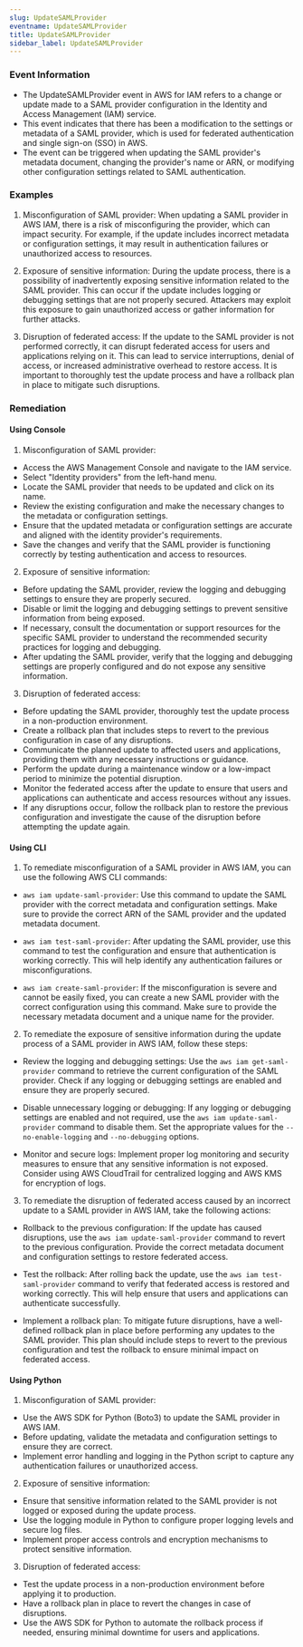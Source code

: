 ```yaml
--- 
slug: UpdateSAMLProvider
eventname: UpdateSAMLProvider
title: UpdateSAMLProvider
sidebar_label: UpdateSAMLProvider
---
```

                       
### Event Information

- The UpdateSAMLProvider event in AWS for IAM refers to a change or update made to a SAML provider configuration in the Identity and Access Management (IAM) service.
- This event indicates that there has been a modification to the settings or metadata of a SAML provider, which is used for federated authentication and single sign-on (SSO) in AWS.
- The event can be triggered when updating the SAML provider's metadata document, changing the provider's name or ARN, or modifying other configuration settings related to SAML authentication.


### Examples

1. Misconfiguration of SAML provider: When updating a SAML provider in AWS IAM, there is a risk of misconfiguring the provider, which can impact security. For example, if the update includes incorrect metadata or configuration settings, it may result in authentication failures or unauthorized access to resources.

2. Exposure of sensitive information: During the update process, there is a possibility of inadvertently exposing sensitive information related to the SAML provider. This can occur if the update includes logging or debugging settings that are not properly secured. Attackers may exploit this exposure to gain unauthorized access or gather information for further attacks.

3. Disruption of federated access: If the update to the SAML provider is not performed correctly, it can disrupt federated access for users and applications relying on it. This can lead to service interruptions, denial of access, or increased administrative overhead to restore access. It is important to thoroughly test the update process and have a rollback plan in place to mitigate such disruptions.

### Remediation

#### Using Console

1. Misconfiguration of SAML provider:
- Access the AWS Management Console and navigate to the IAM service.
- Select "Identity providers" from the left-hand menu.
- Locate the SAML provider that needs to be updated and click on its name.
- Review the existing configuration and make the necessary changes to the metadata or configuration settings.
- Ensure that the updated metadata or configuration settings are accurate and aligned with the identity provider's requirements.
- Save the changes and verify that the SAML provider is functioning correctly by testing authentication and access to resources.

2. Exposure of sensitive information:
- Before updating the SAML provider, review the logging and debugging settings to ensure they are properly secured.
- Disable or limit the logging and debugging settings to prevent sensitive information from being exposed.
- If necessary, consult the documentation or support resources for the specific SAML provider to understand the recommended security practices for logging and debugging.
- After updating the SAML provider, verify that the logging and debugging settings are properly configured and do not expose any sensitive information.

3. Disruption of federated access:
- Before updating the SAML provider, thoroughly test the update process in a non-production environment.
- Create a rollback plan that includes steps to revert to the previous configuration in case of any disruptions.
- Communicate the planned update to affected users and applications, providing them with any necessary instructions or guidance.
- Perform the update during a maintenance window or a low-impact period to minimize the potential disruption.
- Monitor the federated access after the update to ensure that users and applications can authenticate and access resources without any issues.
- If any disruptions occur, follow the rollback plan to restore the previous configuration and investigate the cause of the disruption before attempting the update again.

#### Using CLI

1. To remediate misconfiguration of a SAML provider in AWS IAM, you can use the following AWS CLI commands:

- `aws iam update-saml-provider`: Use this command to update the SAML provider with the correct metadata and configuration settings. Make sure to provide the correct ARN of the SAML provider and the updated metadata document.

- `aws iam test-saml-provider`: After updating the SAML provider, use this command to test the configuration and ensure that authentication is working correctly. This will help identify any authentication failures or misconfigurations.

- `aws iam create-saml-provider`: If the misconfiguration is severe and cannot be easily fixed, you can create a new SAML provider with the correct configuration using this command. Make sure to provide the necessary metadata document and a unique name for the provider.

2. To remediate the exposure of sensitive information during the update process of a SAML provider in AWS IAM, follow these steps:

- Review the logging and debugging settings: Use the `aws iam get-saml-provider` command to retrieve the current configuration of the SAML provider. Check if any logging or debugging settings are enabled and ensure they are properly secured.

- Disable unnecessary logging or debugging: If any logging or debugging settings are enabled and not required, use the `aws iam update-saml-provider` command to disable them. Set the appropriate values for the `--no-enable-logging` and `--no-debugging` options.

- Monitor and secure logs: Implement proper log monitoring and security measures to ensure that any sensitive information is not exposed. Consider using AWS CloudTrail for centralized logging and AWS KMS for encryption of logs.

3. To remediate the disruption of federated access caused by an incorrect update to a SAML provider in AWS IAM, take the following actions:

- Rollback to the previous configuration: If the update has caused disruptions, use the `aws iam update-saml-provider` command to revert to the previous configuration. Provide the correct metadata document and configuration settings to restore federated access.

- Test the rollback: After rolling back the update, use the `aws iam test-saml-provider` command to verify that federated access is restored and working correctly. This will help ensure that users and applications can authenticate successfully.

- Implement a rollback plan: To mitigate future disruptions, have a well-defined rollback plan in place before performing any updates to the SAML provider. This plan should include steps to revert to the previous configuration and test the rollback to ensure minimal impact on federated access.

#### Using Python

1. Misconfiguration of SAML provider:
- Use the AWS SDK for Python (Boto3) to update the SAML provider in AWS IAM.
- Before updating, validate the metadata and configuration settings to ensure they are correct.
- Implement error handling and logging in the Python script to capture any authentication failures or unauthorized access.

2. Exposure of sensitive information:
- Ensure that sensitive information related to the SAML provider is not logged or exposed during the update process.
- Use the logging module in Python to configure proper logging levels and secure log files.
- Implement proper access controls and encryption mechanisms to protect sensitive information.

3. Disruption of federated access:
- Test the update process in a non-production environment before applying it to production.
- Have a rollback plan in place to revert the changes in case of disruptions.
- Use the AWS SDK for Python to automate the rollback process if needed, ensuring minimal downtime for users and applications.


 